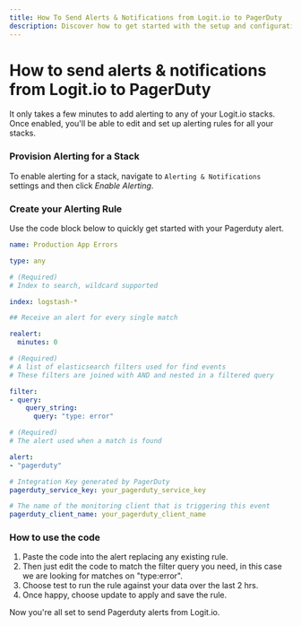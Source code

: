 ```yaml
---
title: How To Send Alerts & Notifications from Logit.io to PagerDuty
description: Discover how to get started with the setup and configuration required to send alert notifications to PagerDuty in this article.
---
```


# How to send alerts & notifications from Logit.io to PagerDuty

It only takes a few minutes to add alerting to any of your Logit.io stacks. Once enabled, you'll be able to edit and set up alerting rules for all your stacks.

### Provision Alerting for a Stack
To enable alerting for a stack, navigate to `Alerting & Notifications` settings and then click _Enable Alerting_.

### Create your Alerting Rule
Use the code block below to quickly get started with your Pagerduty alert.
```yaml
name: Production App Errors

type: any

# (Required)
# Index to search, wildcard supported

index: logstash-*

## Receive an alert for every single match

realert:
  minutes: 0

# (Required)
# A list of elasticsearch filters used for find events
# These filters are joined with AND and nested in a filtered query

filter:
- query:
    query_string:
      query: "type: error"

# (Required)
# The alert used when a match is found

alert:
- "pagerduty"

# Integration Key generated by PagerDuty
pagerduty_service_key: your_pagerduty_service_key

# The name of the monitoring client that is triggering this event
pagerduty_client_name: your_pagerduty_client_name
```
### How to use the code
1. Paste the code into the alert replacing any existing rule.
2. Then just edit the code to match the filter query you need, in this case we are looking for matches on "type:error".
3. Choose test to run the rule against your data over the last 2 hrs.
4. Once happy, choose update to apply and save the rule.

Now you're all set to send Pagerduty alerts from Logit.io.